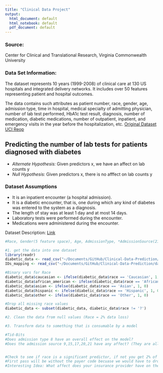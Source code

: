 ```yaml
---
title: "Clinical Data Project"
output:
  html_document: default
  html_notebook: default
  pdf_document: default
---
```

### Source:

Center for Clinical and Translational Research, Virginia Commonwealth University

### Data Set Information:

The dataset represents 10 years (1999-2008) of clinical care at 130 US hospitals and integrated delivery networks. It includes over 50 features representing patient and hospital outcomes.

The data contains such attributes as patient number, race, gender, age, admission type, time in hospital, medical specialty of admitting physician, number of lab test performed, HbA1c test result, diagnosis, number of medication, diabetic medications, number of outpatient, inpatient, and emergency visits in the year before the hospitalization, etc. [Original Dataset UCI Reop ](http://archive.ics.uci.edu/ml/datasets/Diabetes+130-US+hospitals+for+years+1999-2008#)

## Predicting the number of lab tests for patients diagnosed with diabetes

* *Alternate Hypothesis:* Given predictors x, we have an affect on lab counts y
* *Null Hypothesis:* Given predictors x, there is no afffect on lab counts y 

### Dataset Assumptions
*	It is an inpatient encounter (a hospital admission).
*	It is a diabetic encounter, that is, one during which any kind of diabetes was entered to the system as a diagnosis.
*	The length of stay was at least 1 day and at most 14 days.
* Laboratory tests were performed during the encounter.
* Medications were administered during the encounter.

Dataset Description: [Link](https://www.hindawi.com/journals/bmri/2014/781670/tab1/)

```r
#Race, Gender(5 feature space), Age, AdmissionType, *AdmissionSource(21 feature space), readmitted(3 value feature space)

#1. get the data into one dataset
library(readr)
diabetic_data <- read_csv("~/Documents/GitHub/Clinical-Data-Prediction/dataset_diabetes/diabetic_data.csv")
IDs_mapping <- read_csv("~/Documents/GitHub/Clinical-Data-Prediction/dataset_diabetes/IDs_mapping.csv")

#Binary vars for Race
diabetic_data$caucasian <- ifelse(diabetic_data$race == 'Caucasian', 1, 0)
diabetic_data$african_american <- ifelse(diabetic_data$race == 'AfricanAmerican', 1, 0)
diabetic_data$asian <- ifelse(diabetic_data$race == 'Asian', 1, 0)
diabetic_data$hispanic <- ifelse(diabetic_data$race == 'Hispanic', 1, 0)
diabetic_data$other <- ifelse(diabetic_data$race == 'Other', 1, 0)

#Drop all missing race values
diabetic_data <- subset(diabetic_data, diabetic_data$race != '?')

#2. Clean the data from null values (Race = 2% data loss)

#3. Transform data to something that is consumable by a model 


```

```r
#Tid-Bits 
#Does admission type 8 have an overall effect on the model?
#Does the admission source 9,15,17,20,21 have any affect? (They are all null/unavaliable)


#Check to see if race is a significant predictor, if not you get 2% of the dataset back lol
#First pass will be without the payer code becuase we would have to drop too much data to make it work
#Interesting Idea: What affect does your insurance provider have on the number of tests that you need to get?
```

